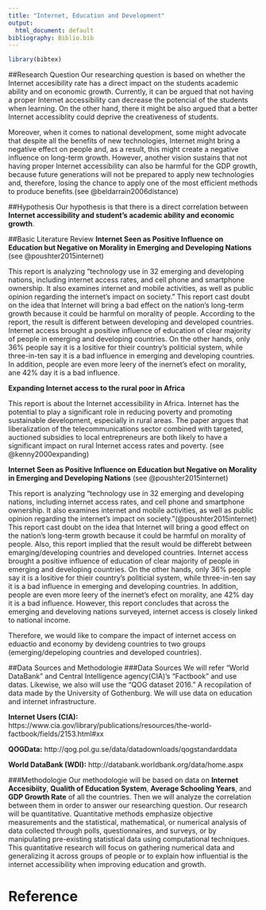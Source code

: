 ```yaml
---
title: "Internet, Education and Development"
output:
  html_document: default
bibliography: Biblio.bib
---
```



```r
library(bibtex)
```
##Research Question 
Our researching question is based on whether the Internet accesibility rate has a direct impact on the students academic ability and on economic growth. Currently, it can be argued that not having a proper Internet accessibility can decrease the potencial of the students when learning. On the other hand, there it might be also argued that a better Internet accessiblity could deprive the creativeness of students. 

Moreover, when it comes to national development, some might advocate that despite all the benefits of new technologies, Internet might bring a negative effect on people and, as a result, this might create a negative influence on long-term growth. 
However, another vision sustains that not having proper Internet accessibility can also be harmful for the GDP growth, because future generations will not be prepared to apply new technologies and, therefore, losing the chance to apply one of the most efficient methods to produce benefits.(see @beldarrain2006distance)


##Hypothesis
Our hypothesis is that there is a direct correlation between **Internet accessibility and student's academic ability and economic growth**.

##Basic Literature Review
**Internet Seen as Positive Influence on Education but Negative on Morality in Emerging and Developing Nations** (see @poushter2015internet)

This report is analyzing "technology use in 32 emerging and developing nations, including internet access rates, and cell phone and smartphone ownership. It also examines internet and mobile activities, as well as public opinion regarding the internet’s impact on society."
This report cast doubt on the idea that Internet will bring a bad effect on the nation's long-term growth because it could be harmful on morality of people.
According to the report, the result is different between developing and developed countries. Internet access brought a positive influence of education of clear majority of people in emerging and developing countries. On the other hands, only 36% people say it is a lositive for thieir country's politicial system, while three-in-ten say it is a bad influence in emerging and developing countries. In addition, people are even more leery of the inernet's efect on morality, ane 42% day it is a bad influence.

**Expanding Internet access to the rural poor in Africa**

This report is about the Internet accessibility in Africa. Internet has the potential to play a significant role in reducing poverty and promoting sustainable development, especially in rural areas. The paper argues that liberalization of the telecommunications sector combined with targeted, auctioned subsidies to local entrepreneurs are both likely to have a significant impact on rural Internet access rates and poverty. (see @kenny2000expanding)

**Internet Seen as Positive Influence on Education but Negative on Morality in Emerging and Developing Nations** (see @poushter2015internet)

This report is analyzing "technology use in 32 emerging and developing nations, including internet access rates, and cell phone and smartphone ownership. It also examines internet and mobile activities, as well as public opinion regarding the internet’s impact on society."(@poushter2015internet)
This report cast doubt on the idea that Internet will bring a good effect on the nation's long-term growth because it could be harmful on morality of people. 
Also, this report implied that the result would be differebt between emarging/developing countries and developed countries. Internet access brought a positive influence of education of clear majority of people in emerging and developing countries. On the other hands, only 36% people say it is a lositive for thieir country's politicial system, while three-in-ten say it is a bad influence in emerging and developing countries. In addition, people are even more leery of the inernet's efect on morality, ane 42% day it is a bad influence. However, this report concludes that across the emerging and develoving nations surveyed, internet access is closely linked to national income.

Therefore, we would like to compare the impact of internet access on eduactio and economy by devideng countries to two groups (emerging/depeloping countries and developed countries).


##Data Sources and Methodologie
###Data Sources
We will refer "World DataBank" and Central Intelligence agency(CIA)'s "Factbook" and  use datas. Likewise, we also will use the "QOG dataset 2016." A recopilation of data made by the University of Gothenburg. We will use data on education and internet infrastructure.

**Internet Users (CIA):** https://www.cia.gov/library/publications/resources/the-world-factbook/fields/2153.html#xx

**QOGData:** http://qog.pol.gu.se/data/datadownloads/qogstandarddata

**World DataBank (WDI):** http://databank.worldbank.org/data/home.aspx

###Methodologie
Our methodologie will be based on data on **Internet Accesibiity**, **Qualith of Education System**, **Average Schooling Years**, and **GDP Growth Rate** of all the countries. Then we will analyze the correlation between them in order to answer our researching question. 
Our research will be quantitative. Quantitative methods emphasize objective measurements and the statistical, mathematical, or numerical analysis of data collected through polls, questionnaires, and surveys, or by manipulating pre-existing statistical data using computational techniques. This quantitative research will focus on gathering numerical data and generalizing it across groups of people or to explain how influential is the internet accessibility when improving education and growth.

Reference
=======

